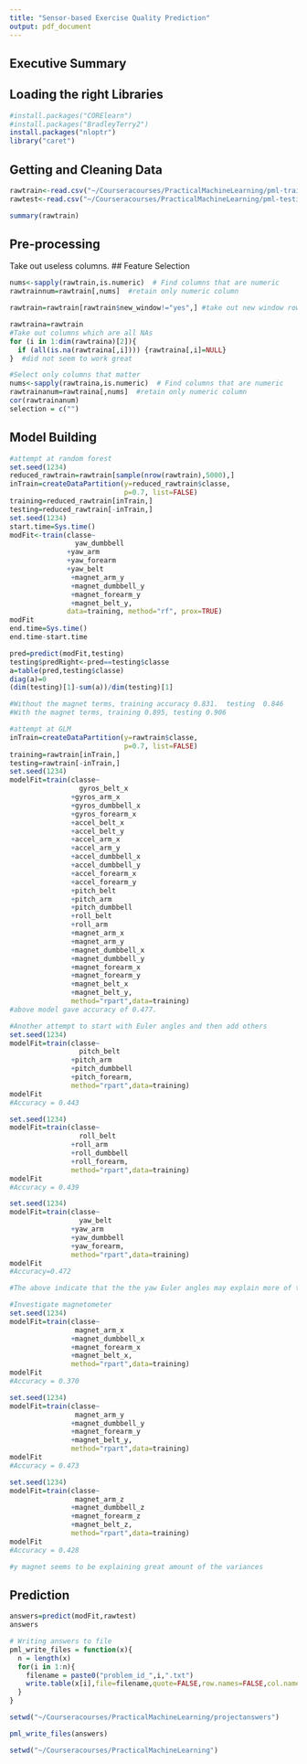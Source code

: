 ```yaml
---
title: "Sensor-based Exercise Quality Prediction"
output: pdf_document
---
```

## Executive Summary

## Loading the right Libraries
```r
#install.packages("CORElearn")
#install.packages("BradleyTerry2")
install.packages("nloptr")
library("caret")
```

## Getting and Cleaning Data
```r
rawtrain<-read.csv("~/Courseracourses/PracticalMachineLearning/pml-training.csv")
rawtest<-read.csv("~/Courseracourses/PracticalMachineLearning/pml-testing.csv")

summary(rawtrain)

```

## Pre-processing

Take out useless columns.
## Feature Selection
```r
nums<-sapply(rawtrain,is.numeric)  # Find columns that are numeric
rawtrainnum=rawtrain[,nums]  #retain only numeric column

rawtrain=rawtrain[rawtrain$new_window!="yes",] #take out new window rows

rawtraina=rawtrain
#Take out columns which are all NAs
for (i in 1:dim(rawtraina)[2]){
  if (all(is.na(rawtraina[,i]))) {rawtraina[,i]=NULL}
}  #did not seem to work great

#Select only columns that matter
nums<-sapply(rawtraina,is.numeric)  # Find columns that are numeric
rawtrainanum=rawtraina[,nums]  #retain only numeric column
cor(rawtrainanum)
selection = c("")

```


## Model Building

```r
#attempt at random forest
set.seed(1234)
reduced_rawtrain=rawtrain[sample(nrow(rawtrain),5000),]
inTrain=createDataPartition(y=reduced_rawtrain$classe,
                            p=0.7, list=FALSE)
training=reduced_rawtrain[inTrain,]
testing=reduced_rawtrain[-inTrain,]
set.seed(1234)
start.time=Sys.time()
modFit<-train(classe~
                yaw_dumbbell
              +yaw_arm
              +yaw_forearm
              +yaw_belt
               +magnet_arm_y
               +magnet_dumbbell_y
               +magnet_forearm_y
               +magnet_belt_y,
              data=training, method="rf", prox=TRUE)
modFit
end.time=Sys.time()
end.time-start.time

pred=predict(modFit,testing)
testing$predRight<-pred==testing$classe
a=table(pred,testing$classe)
diag(a)=0
(dim(testing)[1]-sum(a))/dim(testing)[1]

#Without the magnet terms, training accuracy 0.831.  testing  0.846
#With the magnet terms, training 0.895, testing 0.906

#attempt at GLM
inTrain=createDataPartition(y=rawtrain$classe,
                            p=0.7, list=FALSE)
training=rawtrain[inTrain,]
testing=rawtrain[-inTrain,]
set.seed(1234)
modelFit=train(classe~
                 gyros_belt_x
               +gyros_arm_x
               +gyros_dumbbell_x
               +gyros_forearm_x
               +accel_belt_x
               +accel_belt_y
               +accel_arm_x
               +accel_arm_y
               +accel_dumbbell_x
               +accel_dumbbell_y
               +accel_forearm_x
               +accel_forearm_y
               +pitch_belt
               +pitch_arm
               +pitch_dumbbell
               +roll_belt
               +roll_arm
               +magnet_arm_x
               +magnet_arm_y
               +magnet_dumbbell_x
               +magnet_dumbbell_y
               +magnet_forearm_x
               +magnet_forearm_y
               +magnet_belt_x
               +magnet_belt_y,
               method="rpart",data=training)
#above model gave accuracy of 0.477.

#Another attempt to start with Euler angles and then add others
set.seed(1234)
modelFit=train(classe~
                 pitch_belt
               +pitch_arm
               +pitch_dumbbell
               +pitch_forearm,
               method="rpart",data=training)
modelFit
#Accuracy = 0.443

set.seed(1234)
modelFit=train(classe~
                 roll_belt
               +roll_arm
               +roll_dumbbell
               +roll_forearm,
               method="rpart",data=training)
modelFit
#Accuracy = 0.439

set.seed(1234)
modelFit=train(classe~
                 yaw_belt
               +yaw_arm
               +yaw_dumbbell
               +yaw_forearm,
               method="rpart",data=training)
modelFit
#Accuracy=0.472

#The above indicate that the the yaw Euler angles may explain more of the #variances than the other axes'.

#Investigate magnetometer
set.seed(1234)
modelFit=train(classe~
                magnet_arm_x
               +magnet_dumbbell_x
               +magnet_forearm_x
               +magnet_belt_x,
               method="rpart",data=training)
modelFit
#Accuracy = 0.370

set.seed(1234)
modelFit=train(classe~
                magnet_arm_y
               +magnet_dumbbell_y
               +magnet_forearm_y
               +magnet_belt_y,
               method="rpart",data=training)
modelFit
#Accuracy = 0.473

set.seed(1234)
modelFit=train(classe~
                magnet_arm_z
               +magnet_dumbbell_z
               +magnet_forearm_z
               +magnet_belt_z,
               method="rpart",data=training)
modelFit
#Accuracy = 0.428

#y magnet seems to be explaining great amount of the variances


```

## Prediction 


```r
answers=predict(modFit,rawtest)
answers

```

```r
# Writing answers to file
pml_write_files = function(x){
  n = length(x)
  for(i in 1:n){
    filename = paste0("problem_id_",i,".txt")
    write.table(x[i],file=filename,quote=FALSE,row.names=FALSE,col.names=FALSE)
  }
}

setwd("~/Courseracourses/PracticalMachineLearning/projectanswers")

pml_write_files(answers)

setwd("~/Courseracourses/PracticalMachineLearning")
```

